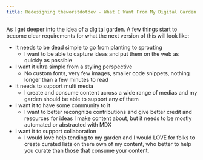 ```yaml
---
title: Redesigning theworstdotdev - What I Want From My Digital Garden
---
```


As I get deeper into the idea of a digital garden. A few things start to become clear requirements for what the next version of this will look like:

- It needs to be dead simple to go from planting to sprouting
  - I want to be able to capture ideas and put them on the web as quickly as possible
- I want it ultra simple from a styling perspective
  - No custom fonts, very few images, smaller code snippets, nothing longer than a few minutes to read
- It needs to support multi media
  - I create and consume content across a wide range of medias and my garden should be able to support any of them
- I want it to have some community to it
  - I want to better recongnize contributions and give better credit and resources for ideas I make content about, but it needs to be mostly automated or abstracted with MDX
- I want it to support collaboration
  - I would love help tending to my garden and I would LOVE for folks to create curated lists on there own of my content, who better to help you curate than those that consume your content.
